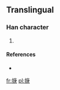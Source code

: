 ==Translingual==

===Han character===
{{Han char|rn=64|rad=手|as=08|sn=11|four=|canj=手戈中人 (QILO)}}

# {{defn|Han|sort=手08}}

====References====
* {{Han ref|kx=0440.181|hdz=31904.031|uh=63B6|ud=25526}}

[[fr:掶]]
[[pl:掶]]